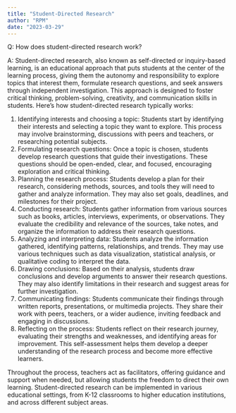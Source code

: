 ```yaml
---
title: "Student-Directed Research"
author: "RPM"
date: "2023-03-29"
---
```


Q: How does student-directed research work?  

A: Student-directed research, also known as self-directed or inquiry-based learning, is an educational approach that puts students at the center of the learning process, giving them the autonomy and responsibility to explore topics that interest them, formulate research questions, and seek answers through independent investigation. This approach is designed to foster critical thinking, problem-solving, creativity, and communication skills in students. Here's how student-directed research typically works:  
  

1. Identifying interests and choosing a topic: Students start by identifying their interests and selecting a topic they want to explore. This process may involve brainstorming, discussions with peers and teachers, or researching potential subjects.
2. Formulating research questions: Once a topic is chosen, students develop research questions that guide their investigations. These questions should be open-ended, clear, and focused, encouraging exploration and critical thinking.
3. Planning the research process: Students develop a plan for their research, considering methods, sources, and tools they will need to gather and analyze information. They may also set goals, deadlines, and milestones for their project.
4. Conducting research: Students gather information from various sources such as books, articles, interviews, experiments, or observations. They evaluate the credibility and relevance of the sources, take notes, and organize the information to address their research questions.
5. Analyzing and interpreting data: Students analyze the information gathered, identifying patterns, relationships, and trends. They may use various techniques such as data visualization, statistical analysis, or qualitative coding to interpret the data.
6. Drawing conclusions: Based on their analysis, students draw conclusions and develop arguments to answer their research questions. They may also identify limitations in their research and suggest areas for further investigation.
7. Communicating findings: Students communicate their findings through written reports, presentations, or multimedia projects. They share their work with peers, teachers, or a wider audience, inviting feedback and engaging in discussions.
8. Reflecting on the process: Students reflect on their research journey, evaluating their strengths and weaknesses, and identifying areas for improvement. This self-assessment helps them develop a deeper understanding of the research process and become more effective learners.

Throughout the process, teachers act as facilitators, offering guidance and support when needed, but allowing students the freedom to direct their own learning. Student-directed research can be implemented in various educational settings, from K-12 classrooms to higher education institutions, and across different subject areas.
